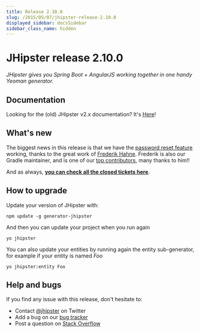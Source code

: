 ```yaml
---
title: Release 2.10.0
slug: /2015/05/07/jhipster-release-2.10.0
displayed_sidebar: docsSidebar
sidebar_class_name: hidden
---
```


JHipster release 2.10.0
==================

*JHipster gives you Spring Boot + AngularJS working together in one handy Yeoman generator.*

Documentation
----------

Looking for the (old) JHipster v2.x documentation? It's [Here](/documentation-archive)!

What's new
----------

The biggest news in this release is that we have the [password reset feature](https://github.com/jhipster/generator-jhipster/pull/1343) working, thanks to the great work of [Frederik Hahne](https://twitter.com/atomfrede). Frederik is also our Gradle maintainer, and is one of our [top contributors](https://github.com/jhipster/generator-jhipster/graphs/contributors), many thanks to him!!

And as always, __[you can check all the closed tickets here](https://github.com/jhipster/generator-jhipster/issues?q=milestone%3A2.10.0+is%3Aclosed)__.

How to upgrade
------------

Update your version of JHipster with:

```
npm update -g generator-jhipster
```

And then you can update your project when you run again

```
yo jhipster
```

You can also update your entities by running again the entity sub-generator, for example if your entity is named _Foo_

```
yo jhipster:entity Foo
```

Help and bugs
--------------

If you find any issue with this release, don't hesitate to:

- Contact [@jhipster](https://twitter.com/jhipster) on Twitter
- Add a bug on our [bug tracker](https://github.com/jhipster/generator-jhipster/issues?state=open)
- Post a question on [Stack Overflow](http://stackoverflow.com/tags/jhipster/info)
